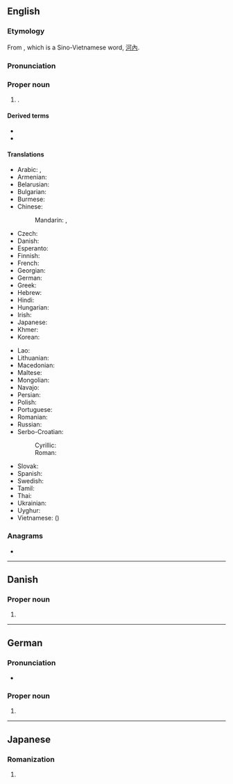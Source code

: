 {{also|Hanói|Hanoï|Hà Nội}}
==English==
{{wikipedia}}

===Etymology===
From {{bor|en|vi|Hà Nội}}, which is a Sino-Vietnamese word, [[河內]].

===Pronunciation===
{{rfp|en}}
{{rfap|en}}

===Proper noun===
{{en-proper noun}}

# {{place|en|capital city|c/Vietnam}}.

====Derived terms====
* {{l|en|Hanoian}}
* {{l|en|Tower of Hanoi}}

====Translations====
{{trans-top|capital of Vietnam}}
* Arabic: {{t|ar|هَانُوي|m|tr=hanūy}}, {{t|ar|هَانُوي|m|tr=hanoy}}
* Armenian: {{t|hy|Հանոյ}}
* Belarusian: {{t|be|Хано́й|m}}
* Bulgarian: {{t|bg|Хано́й|m}}
* Burmese: {{t|my|ဟာနွိုင်း}}
* Chinese:
*: Mandarin: {{t+|cmn|河內|sc=Hani}}, {{t+|cmn|河内|tr=Hénèi|sc=Hani}}
* Czech: {{t+|cs|Hanoj|m}}
* Danish: {{t|da|Hanoi}}
* Esperanto: {{t+|eo|Hanojo}}
* Finnish: {{t+|fi|Hanoi}}
* French: {{t+|fr|Hanoï|m}}
* Georgian: {{t|ka|ჰანოი}}
* German: {{t+|de|Hanoi|n}}
* Greek: {{t+|el|Ανόι}}
* Hebrew: {{t|he|האנוי}}
* Hindi: {{t|hi|हनोई}}
* Hungarian: {{t+|hu|Hanoi}}
* Irish: {{t|ga|Hanáí|f}}
* Japanese: {{t+|ja|ハノイ|tr=Hanoi}}
* Khmer: {{t+|km|ហាណូយ}}
* Korean: {{t|ko|^하노이}}
{{trans-mid}}
* Lao: {{t|lo|ຮ່າໂນຍ}}
* Lithuanian: {{t|lt|Hanojus|m}}
* Macedonian: {{t|mk|Ха́ној|m}}
* Maltese: {{t|mt|Ħanoj}}
* Mongolian: {{t|mn|Ханой}}
* Navajo: {{t|nv|Hanóii}}
* Persian: {{t|fa|هانوی|tr=hânuy}}
* Polish: {{t+|pl|Hanoi|m}}
* Portuguese: {{t|pt|Hanói|f}}
* Romanian: {{t+|ro|Hanoi}}
* Russian: {{t+|ru|Хано́й|m}}
* Serbo-Croatian:
*: Cyrillic: {{t|sh|Ханој|m}}
*: Roman: {{t|sh|Hanoj|m}}
* Slovak: {{t+|sk|Hanoj|m}}
* Spanish: {{t+|es|Hanói|f}}
* Swedish: {{t+|sv|Hanoi}}
* Tamil: {{t|ta|ஹனோய்}}
* Thai: {{t+|th|ฮานอย}}
* Ukrainian: {{t|uk|Хано́й|m}}
* Uyghur: {{t|ug|خانوي}}
* Vietnamese: {{t+|vi|Hà Nội}} ({{t|vi|河內|sc=Hani}})
{{trans-bottom}}

===Anagrams===
* {{anagrams|en|a=ahino|Nihoa}}

----

==Danish==

===Proper noun===
{{head|da|proper noun}}

# {{place|da|capital city|c/Vietnam|t1=Hanoi}}

----

==German==

===Pronunciation===
* {{audio|de|De-Hanoi.ogg|Audio}}

===Proper noun===
{{de-proper noun|n}}

# {{place|de|capital city|c/Vietnam|t1=Hanoi}}

----

==Japanese==

===Romanization===
{{ja-romaji}}

# {{ja-romanization of|ハノイ}}